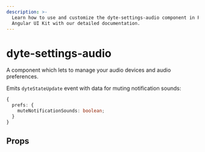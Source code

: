 ```yaml
---
description: >-
  Learn how to use and customize the dyte-settings-audio component in ProductDB's
  Angular UI Kit with our detailed documentation.
---
```


# dyte-settings-audio

A component which lets to manage your audio devices and audio preferences.

Emits `dyteStateUpdate` event with data for muting notification sounds:

```ts
{
  prefs: {
    muteNotificationSounds: boolean;
  }
}
```

## Props

<PropsTable of="dyte-settings-audio" />

<head>
  <title>Angular UI Kit dyte-settings-audio</title>
</head>
